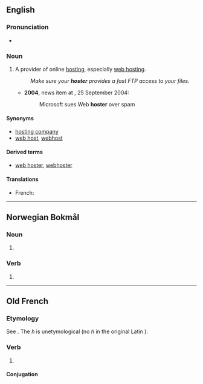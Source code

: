 ==English==

===Pronunciation===
* {{rhymes|əʊstə(ɹ)|lang=en}}

===Noun===
{{en-noun}}

# {{lb|en|computing|Internet|neologism}} A provider of online [[hosting]], especially [[web hosting]].
#: ''Make sure your '''hoster''' provides a fast FTP access to your files.''
#* '''2004''', {{w|Reuters}} news item at ''{{w|CNet News}}'', 25 September 2004:<!-- http://news.cnet.com/2100-1030_3-5380485.html -->
#*: Microsoft sues Web '''hoster''' over spam

====Synonyms====
* [[hosting company]]
* [[web host]], [[webhost]]

====Derived terms====
* [[web hoster]], [[webhoster]]

====Translations====
{{trans-top|provider of online hosting}}
* French: {{t+|fr|hébergeur|m}}
{{trans-mid}}
{{trans-bottom}}

----

==Norwegian Bokmål==

===Noun===
{{head|nb|noun form|g=m}}

# {{inflection of|hoste||indefinite|p|lang=nb}}

===Verb===
{{head|nb|verb form}}

# {{present tense of|hoste|lang=nb}}

----

==Old French==

===Etymology===
See {{m|fro|oster}}. The ''h'' is unetymological (no ''h'' in the original Latin {{m|la|obstō}}).

===Verb===
{{head|fro|verb}}

# {{alternative form of|oster|lang=fro}}

====Conjugation====
{{fro-conj-er}}